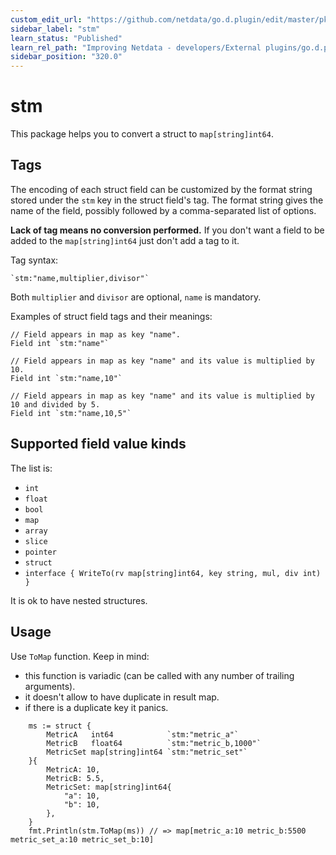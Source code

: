 ```yaml
---
custom_edit_url: "https://github.com/netdata/go.d.plugin/edit/master/pkg/stm/README.md"
sidebar_label: "stm"
learn_status: "Published"
learn_rel_path: "Improving Netdata - developers/External plugins/go.d.plugin/Helper Packages"
sidebar_position: "320.0"
---
```



# stm

This package helps you to convert a struct to `map[string]int64`.

## Tags

The encoding of each struct field can be customized by the format string stored under the `stm` key in the struct
field's tag. The format string gives the name of the field, possibly followed by a comma-separated list of options.

**Lack of tag means no conversion performed.**
If you don't want a field to be added to the `map[string]int64` just don't add a tag to it.

Tag syntax:

```
`stm:"name,multiplier,divisor"`
```

Both `multiplier` and `divisor` are optional, `name` is mandatory.

Examples of struct field tags and their meanings:

```
// Field appears in map as key "name".
Field int `stm:"name"`

// Field appears in map as key "name" and its value is multiplied by 10.
Field int `stm:"name,10"`

// Field appears in map as key "name" and its value is multiplied by 10 and divided by 5.
Field int `stm:"name,10,5"`
```

## Supported field value kinds

The list is:

- `int`
- `float`
- `bool`
- `map`
- `array`
- `slice`
- `pointer`
- `struct`
- `interface { WriteTo(rv map[string]int64, key string, mul, div int) }`

It is ok to have nested structures.

## Usage

Use `ToMap` function. Keep in mind:

- this function is variadic (can be called with any number of trailing arguments).
- it doesn't allow to have duplicate in result map.
- if there is a duplicate key it panics.

```
	ms := struct {
		MetricA   int64            `stm:"metric_a"`
		MetricB   float64          `stm:"metric_b,1000"`
		MetricSet map[string]int64 `stm:"metric_set"`
	}{
		MetricA: 10,
		MetricB: 5.5,
		MetricSet: map[string]int64{
			"a": 10,
			"b": 10,
		},
	}
	fmt.Println(stm.ToMap(ms)) // => map[metric_a:10 metric_b:5500 metric_set_a:10 metric_set_b:10]
```
